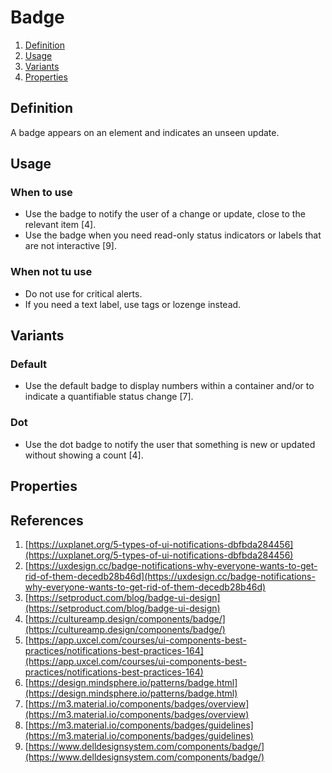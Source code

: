 
<Meta of={BadgeStories} />

# Badge
1. [Definition](#definition)
2. [Usage](#usage)
3. [Variants](#variants)
4. [Properties](#properties)

## Definition
A badge appears on an element and indicates an unseen update.
<Canvas of={BadgeStories.Default} />

## Usage
### When to use
- Use the badge to notify the user of a change or update, close to the relevant item [4].
- Use the badge when you need read-only status indicators or labels that are not interactive [9].

### When not tu use
- Do not use for critical alerts.
- If you need a text label, use tags or lozenge instead.

## Variants

### Default
- Use the default badge to display numbers within a container and/or to indicate a quantifiable status change [7].
<Canvas of={BadgeStories.Default} />

### Dot
- Use the dot badge to notify the user that something is new or updated without showing a count [4].
<Canvas of={BadgeStories.Dot} />

## Properties
<ArgTypes of={Badge} />

## References
1. [https://uxplanet.org/5-types-of-ui-notifications-dbfbda284456](https://uxplanet.org/5-types-of-ui-notifications-dbfbda284456)
2. [https://uxdesign.cc/badge-notifications-why-everyone-wants-to-get-rid-of-them-decedb28b46d](https://uxdesign.cc/badge-notifications-why-everyone-wants-to-get-rid-of-them-decedb28b46d)
3. [https://setproduct.com/blog/badge-ui-design](https://setproduct.com/blog/badge-ui-design)
4. [https://cultureamp.design/components/badge/](https://cultureamp.design/components/badge/)
5. [https://app.uxcel.com/courses/ui-components-best-practices/notifications-best-practices-164](https://app.uxcel.com/courses/ui-components-best-practices/notifications-best-practices-164)
6. [https://design.mindsphere.io/patterns/badge.html](https://design.mindsphere.io/patterns/badge.html)
7. [https://m3.material.io/components/badges/overview](https://m3.material.io/components/badges/overview)
8. [https://m3.material.io/components/badges/guidelines](https://m3.material.io/components/badges/guidelines)
9. [https://www.delldesignsystem.com/components/badge/](https://www.delldesignsystem.com/components/badge/)
